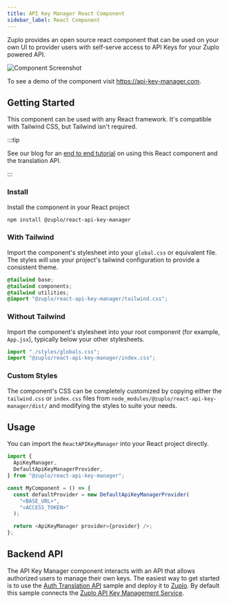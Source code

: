```yaml
---
title: API Key Manager React Component
sidebar_label: React Component
---
```


Zuplo provides an open source react component that can be used on your own UI to
provider users with self-serve access to API Keys for your Zuplo powered API.

![Component Screenshot](../../public/media/api-key-react-component/cedd8ad0-9433-4433-80f6-86545ba0d41a.png)

To see a demo of the component visit https://api-key-manager.com.

## Getting Started

This component can be used with any React framework. It's compatible with
Tailwind CSS, but Tailwind isn't required.

:::tip

See our blog for an
[end to end tutorial](https://zuplo.com/blog/2023/08/08/open-source-release) on
using this React component and the translation API.

:::

### Install

Install the component in your React project

```bash
npm install @zuplo/react-api-key-manager
```

### With Tailwind

Import the component's stylesheet into your `global.css` or equivalent file. The
styles will use your project's tailwind configuration to provide a consistent
theme.

```css
@tailwind base;
@tailwind components;
@tailwind utilities;
@import "@zuplo/react-api-key-manager/tailwind.css";
```

### Without Tailwind

Import the component's stylesheet into your root component (for example,
`App.jsx`), typically below your other stylesheets.

```jsx
import "./styles/globals.css";
import "@zuplo/react-api-key-manager/index.css";
```

### Custom Styles

The component's CSS can be completely customized by copying either the
`tailwind.css` or `index.css` files from
`node_modules/@zuplo/react-api-key-manager/dist/` and modifying the styles to
suite your needs.

## Usage

You can import the `ReactAPIKeyManager` into your React project directly.

```ts
import {
  ApiKeyManager,
  DefaultApiKeyManagerProvider,
} from "@zuplo/react-api-key-manager";

const MyComponent = () => {
  const defaultProvider = new DefaultApiKeyManagerProvider(
    "<BASE_URL>",
    "<ACCESS_TOKEN>"
  );

  return <ApiKeyManager provider={provider} />;
};
```

## Backend API

The API Key Manager component interacts with an API that allows authorized users
to manage their own keys. The easiest way to get started is to use the
[Auth Translation API](https://github.com/zuplo/sample-auth-translation-api)
sample and deploy it to [Zuplo](https://zuplo.com). By default this sample
connects the [Zuplo API Key Management Service](./api-key-management.mdx).
